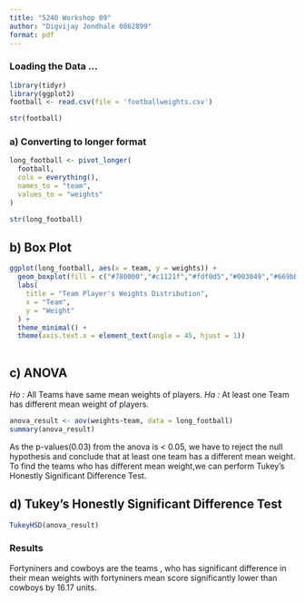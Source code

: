 ```yaml
---
title: "5240 Workshop 09"
author: "Digvijay Jondhale 0862899"
format: pdf
---
```


### Loading the Data ...
```r
library(tidyr)
library(ggplot2)
football <- read.csv(file = 'footballweights.csv')
```

```r
str(football)

```
### a) Converting to longer format 
```r

long_football <- pivot_longer(
  football,
  cols = everything(),
  names_to = "team",
  values_to = "weights"
)

```
```r
str(long_football)
```

## b) Box Plot
```r

ggplot(long_football, aes(x = team, y = weights)) +
  geom_boxplot(fill = c("#780000","#c1121f","#fdf0d5","#003049","#669bbc"), col="black") + 
  labs(
    title = "Team Player's Weights Distribution",
    x = "Team",
    y = "Weight"
  ) +
  theme_minimal() + 
  theme(axis.text.x = element_text(angle = 45, hjust = 1))
  
```

## c) ANOVA 

*Ho : * All Teams have same mean weights of players.
*Ha : * At least one Team has different mean weight of players.
```r
anova_result <- aov(weights~team, data = long_football)
summary(anova_result)
```
As the p-values(0.03) from the anova is < 0.05, we have to reject the null hypothesis and conclude that at least one team has a different mean weight.
To find the teams who has different mean weight,we can perform Tukey's Honestly Significant Difference Test.

## d) Tukey's Honestly Significant Difference Test
```r
TukeyHSD(anova_result)
```
### Results 
Fortyniners and cowboys are the teams , who has significant difference in their mean weights with fortyniners mean score significantly lower than cowboys by 16.17 units.
